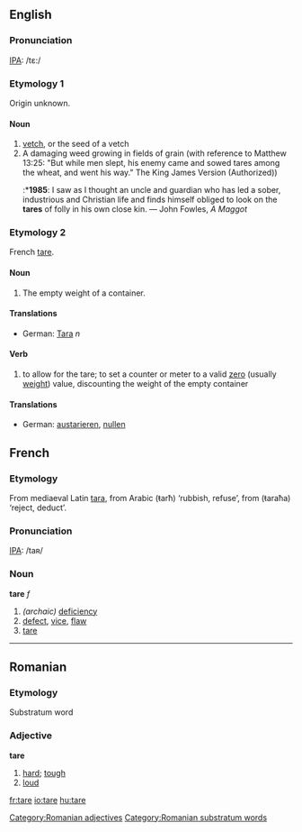 ==English==
===Pronunciation===
[[IPA]]: /tɛ:/

===Etymology 1===
Origin unknown.

====Noun====
{{en-noun|tare|tares}}
# [[vetch]], or the seed of a vetch
#A damaging weed growing in fields of grain (with reference to Matthew 13:25: "But while men slept, his enemy came and sowed tares among the wheat, and went his way." The King James Version (Authorized))
#:*'''1985''': I saw as I thought an uncle and guardian who has led a sober, industrious and Christian life and finds himself obliged to look on the '''tares''' of folly in his own close kin. — John Fowles, ''A Maggot''

===Etymology 2===
French [[tare#French|tare]].

====Noun====
{{en-noun|tare|tares}}
#The empty weight of a container.

====Translations====
*German: [[Tara]] ''n''

====Verb====
{{en-verb|tare|tares|tared|taring}}
# to allow for the tare; to set a counter or meter to a valid [[zero]] (usually [[weight]]) value, discounting the weight of the empty container

====Translations====
*German: [[austarieren]], [[nullen]]


==French==
===Etymology===
From mediaeval Latin [[tara]], from Arabic {{ARchar|[[طرح]]}} (ŧarħ) ‘rubbish, refuse’, from {{ARchar|[[طرح]]}} (ŧaraħa) ‘reject, deduct’.

===Pronunciation===
[[IPA]]: /taʀ/

===Noun===
'''tare''' ''f''
# ''(archaic)'' [[deficiency]]
# [[defect]], [[vice]], [[flaw]]
# [[tare#English|tare]]

----

==Romanian==
===Etymology===
Substratum word
===Adjective===
'''tare'''

# [[hard]]; [[tough]]
# [[loud]]

[[Category:Romanian adjectives]]
[[Category:Romanian substratum words]]

[[fr:tare]]
[[io:tare]]
[[hu:tare]]